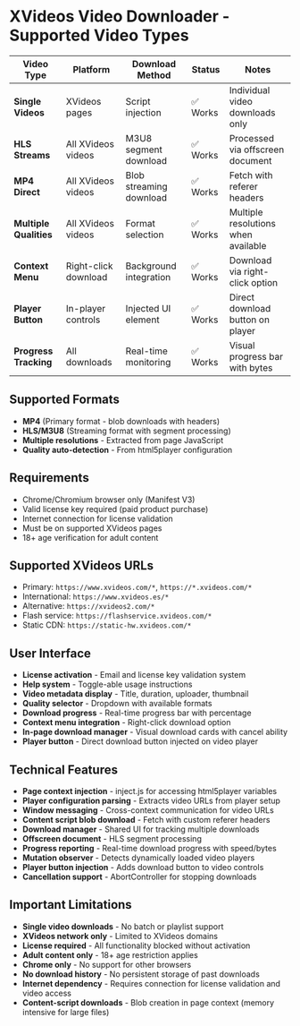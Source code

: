 # XVideos Video Downloader - Supported Video Types

| Video Type             | Platform                | Download Method         | Status     | Notes                              |
| ---------------------- | ----------------------- | ----------------------- | ---------- | ---------------------------------- |
| **Single Videos**      | XVideos pages           | Script injection        | ✅ Works   | Individual video downloads only    |
| **HLS Streams**        | All XVideos videos      | M3U8 segment download   | ✅ Works   | Processed via offscreen document   |
| **MP4 Direct**         | All XVideos videos      | Blob streaming download | ✅ Works   | Fetch with referer headers         |
| **Multiple Qualities** | All XVideos videos      | Format selection        | ✅ Works   | Multiple resolutions when available|
| **Context Menu**       | Right-click download    | Background integration  | ✅ Works   | Download via right-click option    |
| **Player Button**      | In-player controls      | Injected UI element     | ✅ Works   | Direct download button on player   |
| **Progress Tracking**  | All downloads           | Real-time monitoring    | ✅ Works   | Visual progress bar with bytes     |

## Supported Formats

- **MP4** (Primary format - blob downloads with headers)
- **HLS/M3U8** (Streaming format with segment processing)
- **Multiple resolutions** - Extracted from page JavaScript
- **Quality auto-detection** - From html5player configuration

## Requirements

- Chrome/Chromium browser only (Manifest V3)
- Valid license key required (paid product purchase)
- Internet connection for license validation
- Must be on supported XVideos pages
- 18+ age verification for adult content

## Supported XVideos URLs

- Primary: `https://www.xvideos.com/*`, `https://*.xvideos.com/*`
- International: `https://www.xvideos.es/*`
- Alternative: `https://xvideos2.com/*`
- Flash service: `https://flashservice.xvideos.com/*`
- Static CDN: `https://static-hw.xvideos.com/*`

## User Interface

- **License activation** - Email and license key validation system
- **Help system** - Toggle-able usage instructions
- **Video metadata display** - Title, duration, uploader, thumbnail
- **Quality selector** - Dropdown with available formats
- **Download progress** - Real-time progress bar with percentage
- **Context menu integration** - Right-click download option
- **In-page download manager** - Visual download cards with cancel ability
- **Player button** - Direct download button injected on video player

## Technical Features

- **Page context injection** - inject.js for accessing html5player variables
- **Player configuration parsing** - Extracts video URLs from player setup
- **Window messaging** - Cross-context communication for video URLs
- **Content script blob download** - Fetch with custom referer headers
- **Download manager** - Shared UI for tracking multiple downloads
- **Offscreen document** - HLS segment processing
- **Progress reporting** - Real-time download progress with speed/bytes
- **Mutation observer** - Detects dynamically loaded video players
- **Player button injection** - Adds download button to video controls
- **Cancellation support** - AbortController for stopping downloads

## Important Limitations

- **Single video downloads** - No batch or playlist support
- **XVideos network only** - Limited to XVideos domains
- **License required** - All functionality blocked without activation
- **Adult content only** - 18+ age restriction applies
- **Chrome only** - No support for other browsers
- **No download history** - No persistent storage of past downloads
- **Internet dependency** - Requires connection for license validation and video access
- **Content-script downloads** - Blob creation in page context (memory intensive for large files)
